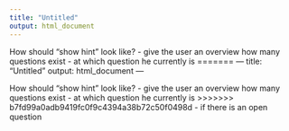 ---
title: "Untitled"
output: html_document
---


How should "show hint" look like?
- give the user an overview how many questions exist
- at which question he currently is
=======
---
title: "Untitled"
output: html_document
---


How should "show hint" look like?
- give the user an overview how many questions exist
- at which question he currently is
>>>>>>> b7fd99a0adb9419fc0f9c4394a38b72c50f0498d
- if there is an open question